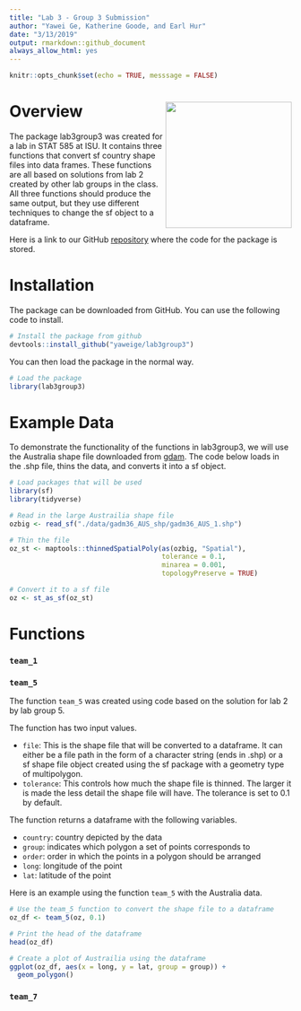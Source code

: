 ```yaml
---
title: "Lab 3 - Group 3 Submission"
author: "Yawei Ge, Katherine Goode, and Earl Hur"
date: "3/13/2019"
output: rmarkdown::github_document
always_allow_html: yes
---
```


```r
knitr::opts_chunk$set(echo = TRUE, messsage = FALSE)
```

# Overview <img align="right" width="225" height="225" src="./data-raw/sticker.png">

The package lab3group3 was created for a lab in STAT 585 at ISU. It contains three functions that convert sf country shape files into data frames. These functions are all based on solutions from lab 2 created by other lab groups in the class. All three functions should produce the same output, but they use different techniques to change the sf object to a dataframe.

Here is a link to our GitHub [repository](https://github.com/yaweige/lab3group3) where the code for the package is stored.

# Installation

The package can be downloaded from GitHub. You can use the following code to install.

```r
# Install the package from github
devtools::install_github("yaweige/lab3group3")
```

You can then load the package in the normal way.

```r
# Load the package
library(lab3group3)
```


# Example Data

To demonstrate the functionality of the functions in lab3group3, we will use the Australia shape file downloaded from [gdam](https://gadm.org/download_country_v3.html). The code below loads in the .shp file, thins the data, and converts it into a sf object.

```r
# Load packages that will be used
library(sf)
library(tidyverse)

# Read in the large Austrailia shape file
ozbig <- read_sf("./data/gadm36_AUS_shp/gadm36_AUS_1.shp")

# Thin the file
oz_st <- maptools::thinnedSpatialPoly(as(ozbig, "Spatial"), 
                                      tolerance = 0.1, 
                                      minarea = 0.001, 
                                      topologyPreserve = TRUE)

# Convert it to a sf file
oz <- st_as_sf(oz_st)
```

# Functions

### `team_1`

### `team_5`

The function `team_5` was created using code based on the solution for lab 2 by lab group 5. 

The function has two input values.

- `file`:	This is the shape file that will be converted to a dataframe. It can either be a file path in the form of a character string (ends in .shp) or a sf shape file object created using the sf package with a geometry type of multipolygon.
- `tolerance`: This controls how much the shape file is thinned. The larger it is made the less detail the shape file will have. The tolerance is set to 0.1 by default.

The function returns a dataframe with the following variables.

- `country`: country depicted by the data
- `group`: indicates which polygon a set of points corresponds to
- `order`: order in which the points in a polygon should be arranged
- `long`: longitude of the point
- `lat`: latitude of the point

Here is an example using the function `team_5` with the Australia data.

```r
# Use the team_5 function to convert the shape file to a dataframe
oz_df <- team_5(oz, 0.1)

# Print the head of the dataframe
head(oz_df)

# Create a plot of Austrailia using the dataframe
ggplot(oz_df, aes(x = long, y = lat, group = group)) + 
  geom_polygon()
```

### `team_7`
